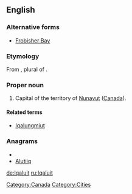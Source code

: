 {{wikipedia}}
==English==

===Alternative forms===
* [[Frobisher Bay]] {{qualifier|former name}}

===Etymology===
From {{etyl|ike}} {{term|ᐃᖃᓗᐃᑦ||place of fish|sc=Cans}}, plural of {{term|ᐃᖃᓗᒃ||fish|tr=[[iqaluk]]|sc=Cans}}.

===Proper noun===
{{en-proper noun}}

# Capital of the territory of [[Nunavut]] ([[Canada]]).

====Related terms====
* [[Iqalungmiut]]

===Anagrams===
* {{alphagram|aiilqtu}}
* [[Alutiiq#English|Alutiiq]]


[[Category:Canada]]
[[Category:Cities]]

[[de:Iqaluit]]
[[ru:Iqaluit]]